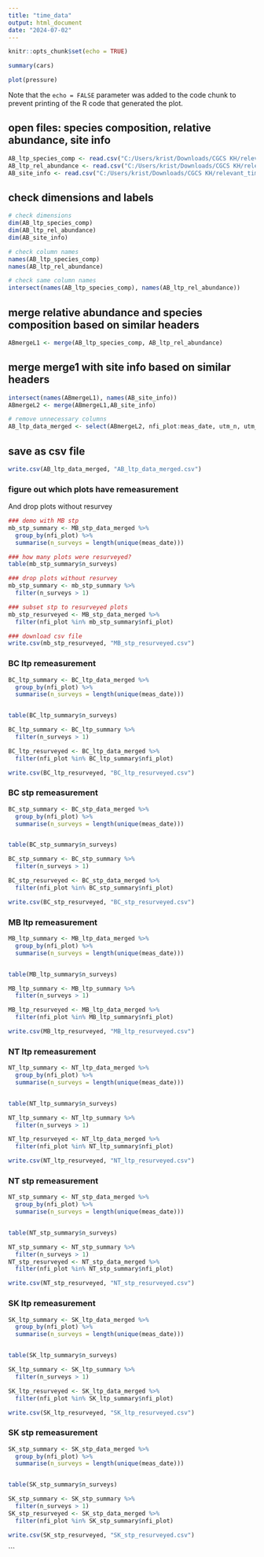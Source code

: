 ```yaml
---
title: "time_data"
output: html_document
date: "2024-07-02"
---
```


```r
knitr::opts_chunk$set(echo = TRUE)
```


```r
summary(cars)
```


```r
plot(pressure)
```

Note that the `echo = FALSE` parameter was added to the code chunk to prevent printing of the R code that generated the plot.

## open files: species composition, relative abundance, site info
```r
AB_ltp_species_comp <- read.csv("C:/Users/krist/Downloads/CGCS KH/relevant_time_data/ab_gp_ltp_tree_species_comp.csv")
AB_ltp_rel_abundance <- read.csv("C:/Users/krist/Downloads/CGCS KH/relevant_time_data/ab_gp_rel_abundance_lgtree.csv")
AB_site_info <- read.csv("C:/Users/krist/Downloads/CGCS KH/relevant_time_data/ab_gp_site_info.csv")
```

## check dimensions and labels
```r
# check dimensions
dim(AB_ltp_species_comp)
dim(AB_ltp_rel_abundance)
dim(AB_site_info)

# check column names
names(AB_ltp_species_comp)
names(AB_ltp_rel_abundance)

# check same column names
intersect(names(AB_ltp_species_comp), names(AB_ltp_rel_abundance))

```

## merge relative abundance and species composition based on similar headers
```r
ABmergeL1 <- merge(AB_ltp_species_comp, AB_ltp_rel_abundance)
```

## merge merge1 with site info based on similar headers
```r
intersect(names(ABmergeL1), names(AB_site_info))
ABmergeL2 <- merge(ABmergeL1,AB_site_info)

# remove unnecessary columns
AB_ltp_data_merged <- select(ABmergeL2, nfi_plot:meas_date, utm_n, utm_e)
```

## save as csv file
```r
write.csv(AB_ltp_data_merged, "AB_ltp_data_merged.csv")
```

### figure out which plots have remeasurement 
And drop plots without resurvey
```r
### demo with MB stp
mb_stp_summary <- MB_stp_data_merged %>%
  group_by(nfi_plot) %>%
  summarise(n_surveys = length(unique(meas_date)))

### how many plots were resurveyed?
table(mb_stp_summary$n_surveys)

### drop plots without resurvey
mb_stp_summary <- mb_stp_summary %>%
  filter(n_surveys > 1)

### subset stp to resurveyed plots
mb_stp_resurveyed <- MB_stp_data_merged %>%
  filter(nfi_plot %in% mb_stp_summary$nfi_plot)

### download csv file
write.csv(mb_stp_resurveyed, "MB_stp_resurveyed.csv")
```

### BC ltp remeasurement
```r
BC_ltp_summary <- BC_ltp_data_merged %>%
  group_by(nfi_plot) %>%
  summarise(n_surveys = length(unique(meas_date)))


table(BC_ltp_summary$n_surveys)

BC_ltp_summary <- BC_ltp_summary %>%
  filter(n_surveys > 1)

BC_ltp_resurveyed <- BC_ltp_data_merged %>%
  filter(nfi_plot %in% BC_ltp_summary$nfi_plot)

write.csv(BC_ltp_resurveyed, "BC_ltp_resurveyed.csv")
```

### BC stp remeasurement
```r
BC_stp_summary <- BC_stp_data_merged %>%
  group_by(nfi_plot) %>%
  summarise(n_surveys = length(unique(meas_date)))


table(BC_stp_summary$n_surveys)

BC_stp_summary <- BC_stp_summary %>%
  filter(n_surveys > 1)

BC_stp_resurveyed <- BC_stp_data_merged %>%
  filter(nfi_plot %in% BC_stp_summary$nfi_plot)

write.csv(BC_stp_resurveyed, "BC_stp_resurveyed.csv")
```

### MB ltp remeasurement
```r
MB_ltp_summary <- MB_ltp_data_merged %>%
  group_by(nfi_plot) %>%
  summarise(n_surveys = length(unique(meas_date)))


table(MB_ltp_summary$n_surveys)

MB_ltp_summary <- MB_ltp_summary %>%
  filter(n_surveys > 1)

MB_ltp_resurveyed <- MB_ltp_data_merged %>%
  filter(nfi_plot %in% MB_ltp_summary$nfi_plot)

write.csv(MB_ltp_resurveyed, "MB_ltp_resurveyed.csv")
```

### NT ltp remeasurement
```r
NT_ltp_summary <- NT_ltp_data_merged %>%
  group_by(nfi_plot) %>%
  summarise(n_surveys = length(unique(meas_date)))


table(NT_ltp_summary$n_surveys)

NT_ltp_summary <- NT_ltp_summary %>%
  filter(n_surveys > 1)

NT_ltp_resurveyed <- NT_ltp_data_merged %>%
  filter(nfi_plot %in% NT_ltp_summary$nfi_plot)

write.csv(NT_ltp_resurveyed, "NT_ltp_resurveyed.csv")
```

### NT stp remeasurement
```r
NT_stp_summary <- NT_stp_data_merged %>%
  group_by(nfi_plot) %>%
  summarise(n_surveys = length(unique(meas_date)))


table(NT_stp_summary$n_surveys)

NT_stp_summary <- NT_stp_summary %>%
  filter(n_surveys > 1)
NT_stp_resurveyed <- NT_stp_data_merged %>%
  filter(nfi_plot %in% NT_stp_summary$nfi_plot)

write.csv(NT_stp_resurveyed, "NT_stp_resurveyed.csv")
```

### SK ltp remeasurement
```r
SK_ltp_summary <- SK_ltp_data_merged %>%
  group_by(nfi_plot) %>%
  summarise(n_surveys = length(unique(meas_date)))


table(SK_ltp_summary$n_surveys)

SK_ltp_summary <- SK_ltp_summary %>%
  filter(n_surveys > 1)

SK_ltp_resurveyed <- SK_ltp_data_merged %>%
  filter(nfi_plot %in% SK_ltp_summary$nfi_plot)

write.csv(SK_ltp_resurveyed, "SK_ltp_resurveyed.csv")
```

### SK stp remeasurement
```r
SK_stp_summary <- SK_stp_data_merged %>%
  group_by(nfi_plot) %>%
  summarise(n_surveys = length(unique(meas_date)))


table(SK_stp_summary$n_surveys)

SK_stp_summary <- SK_stp_summary %>%
  filter(n_surveys > 1)
SK_stp_resurveyed <- SK_stp_data_merged %>%
  filter(nfi_plot %in% SK_stp_summary$nfi_plot)

write.csv(SK_stp_resurveyed, "SK_stp_resurveyed.csv")
```

```

